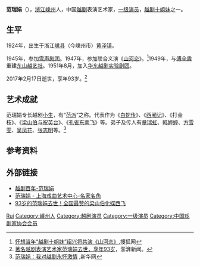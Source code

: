 '''范瑞娟'''（{{bd|1924年|1月6日|2017年|2月17日|catIdx=Fan}}），[[浙江|浙江]][[嵊州|嵊州]]人，中国[[越剧|越剧]]表演艺术家，[[一级演员|一级演员]]，[[越剧十姐妹|越剧十姐妹]]之一。

== 生平 ==
1924年，出生于浙江[[嵊县|嵊县]]（今嵊州市）[[黄泽镇|黄泽镇]]。

1945年，参加[[雪声剧团|雪声剧团]]。1947年，参加联合义演《[[山河恋|山河恋]]》。<ref>[http://yule.sohu.com/20070201/n247975025.shtml 怀想当年“越剧十姐妹”绍兴将共演《山河恋》],搜狐网</ref>1949年，与[[傅全香|傅全香]]重建[[东山越艺社|东山越艺社]]。1951年8月，加入[[华东越剧实验剧团|华东越剧实验剧团]]。

2017年2月17日逝世，享年93岁。<ref>[http://www.thepaper.cn/newsDetail_forward_1620902 著名越剧表演艺术家范瑞娟去世，享年93岁]，澎湃新闻。</ref>

== 艺术成就 ==
范瑞娟专长越剧[[小生|小生]]，有“[[越剧流派|范派]]”之称。代表作为《[[白蛇传|白蛇传]]》、《[[西厢记|西厢记]]》、《打金枝》、《[[梁山伯与祝英台|梁山伯与祝英台]]》、《[[孔雀东南飞|孔雀东南飞]]》等。弟子及传人有[[章瑞虹|章瑞虹]]、[[韩婷婷|韩婷婷]]、[[方雪雯|方雪雯]]、[[吴凤花|吴凤花]]、[[张志明|张志明]]等。<ref>[http://www.zj.xinhuanet.com/newscenter/2004-12/18/content_3415020.htm 范瑞娟：我对越剧永怀激情] {{webarchive|url=https://web.archive.org/web/20051104162136/http://www.zj.xinhuanet.com/newscenter/2004-12/18/content_3415020.htm |date=2005-11-04 }},新华网</ref>

== 参考资料 == 
{{reflist}}

== 外部链接 ==
* [https://web.archive.org/web/20160304092959/http://yj100.zjcnt.com/Article/2006-03-20/199.shtml 越剧百年-范瑞娟]
* [http://www.shchineseoperas.org/ArtistDetail.aspx?id=165&pagetype=mjmj&artType=yueju 范瑞娟 - 上海戏曲艺术中心-名家名角]
* [http://zj.ifeng.com/a/20170221/5404373_0.shtml 93岁的范瑞娟去世！全国最赞的梁山伯化蝶西飞 ]

{{越剧十姐妹}}
{{中国戏剧家协会第三届理事会}}
{{中国戏剧家协会第四届理事会}}
{{中华全国民主青年联合会第二届委员会}}

{{Authority control}}
{{DEFAULTSORT:Fan范}}
[[Category:范姓|Rui]]
[[Category:嵊州人|Category:嵊州人]]
[[Category:越剧演员|Category:越剧演员]]
[[Category:一级演员|Category:一级演员]]
[[Category:中国戏剧家协会会员|Category:中国戏剧家协会会员]]